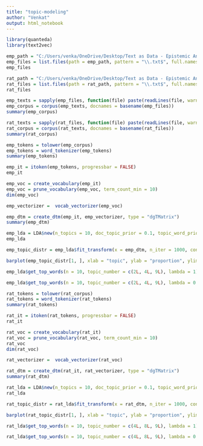 ```yaml
---
title: "topic-modeling"
author: "Venkat"
output: html_notebook
---
```


```r
library(quanteda)
library(text2vec)
```

```r
emp_path = "C:/Users/venka/OneDrive/Desktop/Text as Data - Epistemic Analysis/Corpus/Empiricism"
emp_files = list.files(path = emp_path, pattern = "\\.txt$", full.names = TRUE)
emp_files
```

```r
rat_path = "C:/Users/venka/OneDrive/Desktop/Text as Data - Epistemic Analysis/Corpus/Rationalism"
rat_files = list.files(path = rat_path, pattern = "\\.txt$", full.names = TRUE)
rat_files
```

```r
emp_texts = sapply(emp_files, function(file) paste(readLines(file, warn = FALSE), collapse = " "))
emp_corpus = corpus(emp_texts, docnames = basename(emp_files))
summary(emp_corpus)
```

```r
rat_texts = sapply(rat_files, function(file) paste(readLines(file, warn = FALSE), collapse = " "))
rat_corpus = corpus(rat_texts, docnames = basename(rat_files))
summary(rat_corpus)
```

```r
emp_tokens = tolower(emp_corpus)
emp_tokens = word_tokenizer(emp_tokens)
summary(emp_tokens)
```

```r
emp_it = itoken(emp_tokens, progressbar = FALSE)
emp_it
```

```r
emp_voc = create_vocabulary(emp_it)
emp_voc = prune_vocabulary(emp_voc, term_count_min = 10)
dim(emp_voc)
```

```r
emp_vectorizer =  vocab_vectorizer(emp_voc)
```

```r
emp_dtm = create_dtm(emp_it, emp_vectorizer, type = "dgTMatrix")
summary(emp_dtm)
```

```r
emp_lda = LDA$new(n_topics = 10, doc_topic_prior = 0.1, topic_word_prior = 0.01)
emp_lda
```

```r
emp_topic_distr = emp_lda$fit_transform(x = emp_dtm, n_iter = 1000, convergence_tol = 0.001, n_check_convergence = 25, progressbar = FALSE)
```

```r
barplot(emp_topic_distr[1, ], xlab = "topic", ylab = "proportion", ylim = c(0, 1), names.arg = 1:ncol(emp_topic_distr))
```

```r
emp_lda$get_top_words(n = 10, topic_number = c(2L, 4L, 9L), lambda = 1)
```

```r
emp_lda$get_top_words(n = 10, topic_number = c(2L, 4L, 9L), lambda = 0.4)
```



```r
rat_tokens = tolower(rat_corpus)
rat_tokens = word_tokenizer(rat_tokens)
summary(rat_tokens)
```

```r
rat_it = itoken(rat_tokens, progressbar = FALSE)
rat_it
```

```r
rat_voc = create_vocabulary(rat_it)
rat_voc = prune_vocabulary(rat_voc, term_count_min = 10)
rat_voc
dim(rat_voc)
```

```r
rat_vectorizer =  vocab_vectorizer(rat_voc)
```

```r
rat_dtm = create_dtm(rat_it, rat_vectorizer, type = "dgTMatrix")
summary(rat_dtm)
```

```r
rat_lda = LDA$new(n_topics = 10, doc_topic_prior = 0.1, topic_word_prior = 0.01)
rat_lda
```

```r
rat_topic_distr = rat_lda$fit_transform(x = rat_dtm, n_iter = 1000, convergence_tol = 0.001, n_check_convergence = 25, progressbar = FALSE)
```

```r
barplot(rat_topic_distr[1, ], xlab = "topic", ylab = "proportion", ylim = c(0, 1), names.arg = 1:ncol(rat_topic_distr))
```

```r
rat_lda$get_top_words(n = 10, topic_number = c(4L, 8L, 9L), lambda = 1)
```

```r
rat_lda$get_top_words(n = 10, topic_number = c(4L, 8L, 9L), lambda = 0.4)
```